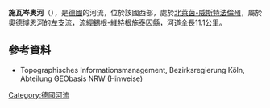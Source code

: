 {{Onesource|time=2020-08-13T04:40:56+00:00}}
{{Coord|51|4|36.2|N|8|24|51.6|E|display=title}}

'''施瓦岑奧河'''（{{lang-de|Schwarzenau}}），是[[德國|德國]]的河流，位於該國西部，處於[[北萊茵-威斯特法倫州|北萊茵-威斯特法倫州]]，屬於[[奧德博恩河|奧德博恩河]]的左支流，流經[[錫根-維特根施泰因縣|錫根-維特根施泰因縣]]，河道全長11.1公里。

==參考資料==
* Topographisches Informationsmanagement, Bezirksregierung Köln, Abteilung GEObasis NRW (Hinweise)

{{Germany-geo-stub}}
[[Category:德國河流|Category:德國河流]]
